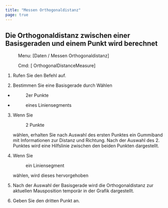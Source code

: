 ```yaml
---
title: "Messen Orthogonaldistanz"
page: true
---
```

## Die Orthogonaldistanz zwischen einer Basisgeraden und einem Punkt wird berechnet
 <Menu> Menu: [Daten / Messen Orthogonaldistanz] </Menu> 
<GeoDesigner> <Menu> Cmd: [ OrthogonalDistanceMeasure] </Menu> 
</GeoDesigner>

1. Rufen Sie den Befehl auf.

2. Bestimmen Sie eine Basisgerade durch W&#228;hlen

- <Menu>2er Punkte</Menu> 
- <Menu>eines Liniensegments</Menu> 


3. Wenn Sie <Menu>2 Punkte</Menu>  w&#228;hlen, erhalten Sie nach Auswahl des ersten Punktes ein Gummiband mit Informationen zur Distanz und Richtung. Nach der Auswahl des 2. Punktes wird eine Hilfslinie zwischen den beiden Punkten dargestellt.

4. Wenn Sie <Menu>ein Liniensegment</Menu>  w&#228;hlen, wird dieses hervorgehoben

5. Nach der Auswahl der Basisgerade wird die Orthogonaldistanz zur aktuellen Mausposition tempor&#228;r in der Grafik dargestellt.

6. Geben Sie den dritten Punkt an.



